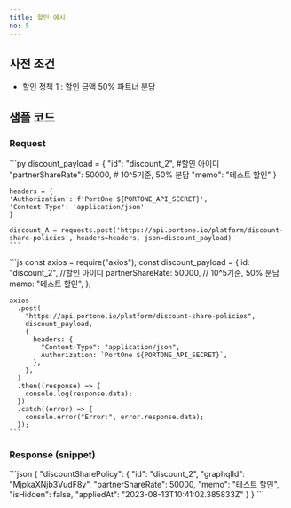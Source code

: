 ```yaml
---
title: 할인 예시
no: 5
---
```



## 사전 조건

- 할인 정책 1 : 할인 금액 50% 파트너 분담

## 샘플 코드

### Request

<Tabs>
  <Tab title="Python">
    ```py
    discount_payload = {
    "id": "discount_2", #할인 아이디
    "partnerShareRate": 50000, # 10^5기준, 50% 분담
    "memo": "테스트 할인"
    }

    headers = {
    'Authorization': f'PortOne ${PORTONE_API_SECRET}',
    'Content-Type': 'application/json'
    }

    discount_A = requests.post('https://api.portone.io/platform/discount-share-policies', headers=headers, json=discount_payload)
    ```
  </Tab>

  <Tab title="Node">
    ```js
    const axios = require("axios");
    const discount_payload = {
      id: "discount_2", //할인 아이디
      partnerShareRate: 50000, // 10^5기준, 50% 분담
      memo: "테스트 할인",
    };

    axios
      .post(
        "https://api.portone.io/platform/discount-share-policies",
        discount_payload,
        {
          headers: {
            "Content-Type": "application/json",
            Authorization: `PortOne ${PORTONE_API_SECRET}`,
          },
        },
      )
      .then((response) => {
        console.log(response.data);
      })
      .catch((error) => {
        console.error("Error:", error.response.data);
      });
    ```
  </Tab>
</Tabs>

### Response (snippet)

<Tabs>
  <Tab title="snippet">
    ```json
    {
      "discountSharePolicy": {
        "id": "discount_2",
        "graphqlId": "MjpkaXNjb3VudF8y",
        "partnerShareRate": 50000,
        "memo": "테스트 할인",
        "isHidden": false,
        "appliedAt": "2023-08-13T10:41:02.385833Z"
      }
    }
    ```
  </Tab>
</Tabs>
